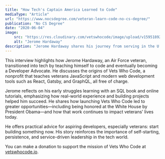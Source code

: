 ```yaml
---
title: "How Tech's Captain America Learned to Code"
mediaType: "Article"
url: "https://www.nocsdegree.com/veteran-learn-code-no-cs-degree/"
publication: "No CS Degree"
date: "2020-06-04"
image:
    src: "https://res.cloudinary.com/vetswhocode/image/upload/v1595189250/Jerome-SO_bfg.jpg"
    alt: "Jerome Hardaway"
description: "Jerome Hardaway shares his journey from serving in the U.S. Air Force to becoming a software engineer and founding Vets Who Code, a nonprofit that teaches veterans to code for free and prepares them for careers in tech."
---
```


This interview highlights how Jerome Hardaway, an Air Force veteran, transitioned into tech by teaching himself to code and eventually becoming a Developer Advocate. He discusses the origins of Vets Who Code, a nonprofit that teaches veterans JavaScript and modern web development tools such as React, Gatsby, and GraphQL, all free of charge.

Jerome reflects on his early struggles learning with an SQL book and online tutorials, emphasizing how real-world experience and building projects helped him succeed. He shares how launching Vets Who Code led to greater opportunities—including being honored at the White House by President Obama—and how that work continues to impact veterans’ lives today.

He offers practical advice for aspiring developers, especially veterans: start building something now. His story reinforces the importance of self-starting, persistence, and service-driven leadership in the tech world.

You can make a donation to support the mission of Vets Who Code at [vetswhocode.io](https://vetswhocode.io/).